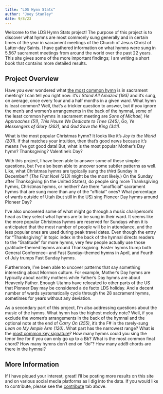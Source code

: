```yaml
---
title: "LDS Hymn Stats"
author: "Joey Stanley"
date: 9/8/23
---
```


Welcome to the LDS Hymn Stats project! The purpose of this project is to discover what hymns are most commonly sung generally and in certain times of the year in sacrament meetings of the Church of Jesus Christ of Latter-day Saints. I have gathered information on what hymns were sung in 5,567 sacrament meetings from around the world over the past 22 years. This site gives some of the more important findings; I am writing a short book that contains more detailed results.

## Project Overview

Have you ever wondered what [the most common hymn](/posts/most_common_hymns.qmd) is in sacrament meeting? I can tell you right now: it's *I Stand All Amazed (193)* and it's sung, on average, once every four and a half months in a given ward. What hymn is least common? Well, that's a trickier question to answer, but if you ignore the men's and women's arrangements in the back of the hymnal, some of the least common hymns in sacrament meeting are *Sons of Michael, He Approaches (51)*, *This House We Dedicate to Thee (245)*, *Go, Ye Messengers of Glory (262)*, and *God Save the King (341)*.

What is the most popular Christmas hymn? It looks like it's *Joy to the World (201)*. If that matches your intuition, then that's good news because it's means I've got good data! But, what is the most popular Mother's Day hymn? Thanksgiving? Valentine's Day?

With this project, I have been able to answer some of these simpler questions, but I've also been able to uncover some subtler patterns as well. Like, what Christmas hymns are typically sung the *third* Sunday in December? (*The First Noel (213)* might be the most likely.) On the Sunday after Thanksgiving (in the United States), do people sing more Thanksgiving hymns, Christmas hymns, or neither? Are there "unofficial" sacrament hymns that are sung more than any of the "official" ones? What percentage of wards outside of Utah (but still in the US) sing Pioneer Day hymns around Pioneer Day?

I've also uncovered some of what might go through a music chairperson's head as they select what hymns are to be sung in their ward. It seems like the more popular Christmas hymns are reserved for Sundays when it is anticipated that the most number of people will be in attendance, and the less popular ones are used during peak travel dates. Even though the entry for "Thanksgiving" in topic index in the back of the hymnal directs readers to the "Gratitude" for more hymns, very few people actually use those gratitude-themed hymns around Thanksgiving. Easter hymns trump both General Conference-- and Fast Sunday--themed hymns in April, and Fourth of July trumps Fast Sunday hymns.

Furthermore, I've been able to uncover patterns that say something interesting about Mormon culture. For example, Mother's Day hymns are typically about earthly mothers while Father's Day hymns are about Heavenly Father. Enough Utahns have relocated to other parts of the US that Pioneer Day may be considered a de facto LDS holiday. And a decent number of wards systematically cycle through the 28 sacrament hymns, sometimes for years without any deviation.

As a secondary part of this project, I'm also addressing questions about the music of the hymns. What hymn has the highest melody note? Well, if you exclude the women's arrangements in the back of the hymnal and the optional note at the end of *Carry On (255)*, it's the F# in the rarely-sung *Lean on My Ample Arm (120)*. What part has the narrowest range? What is the [most common key signature](/posts/key_signatures.qmd)? How many hymns could you sing the tenor line for if you can only go up to a Bb? What is the most common final chord? How many hymns don't end on "do"? How many add9 chords are there in the hymnal?

## More Information

If I have piqued your interest, great! I'll be posting more results on this site and on various social media platforms as I dig into the data. If you would like to contribute, please see the [contribute](/contribute.html) tab above.
